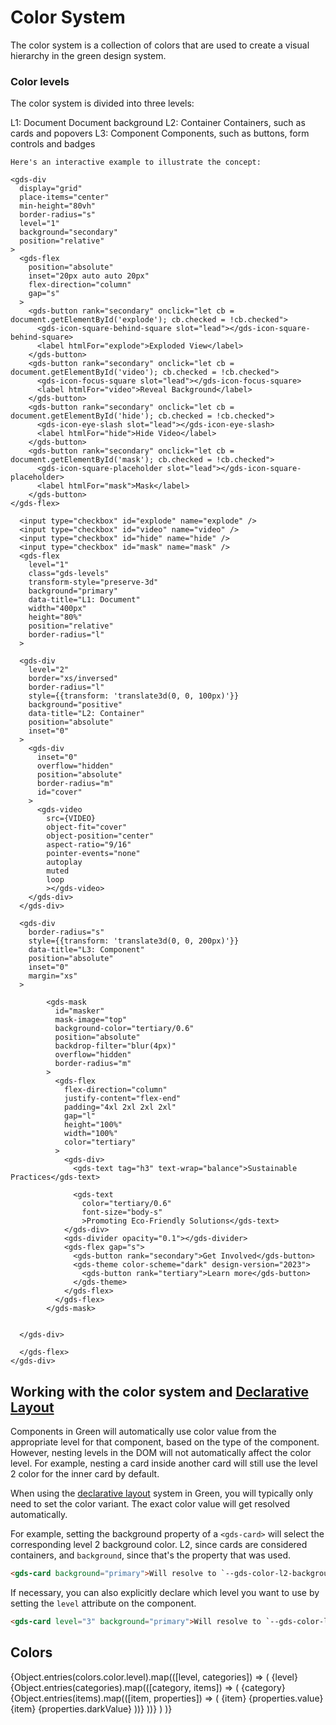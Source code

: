 
<Meta title="Style/Colors" />

# Color System
The color system is a collection of colors that are used to create a visual hierarchy in the green design system.

### Color levels

The color system is divided into three levels:

<gds-theme design-version="2023">
  <gds-flex flex-direction="column" gap="l" margin="0 0 l">
    <gds-flex gap="s" flex-direction="column">
      <gds-flex gap="s"><gds-badge>L1: Document</gds-badge> Document background</gds-flex>
      <gds-flex padding="0 0 0 m" gap="s"><gds-badge variant="notice">L2: Container</gds-badge> Containers, such as cards and popovers</gds-flex>
      <gds-flex padding="0 0 0 xl" gap="s"><gds-badge variant="positive">L3: Component</gds-badge> Components, such as buttons, form controls and badges</gds-flex>
    </gds-flex>

    Here's an interactive example to illustrate the concept:

    <gds-div
      display="grid"
      place-items="center"
      min-height="80vh"
      border-radius="s"
      level="1"
      background="secondary"
      position="relative"
    >
      <gds-flex
        position="absolute"
        inset="20px auto auto 20px"
        flex-direction="column"
        gap="s"
      >
        <gds-button rank="secondary" onclick="let cb = document.getElementById('explode'); cb.checked = !cb.checked">
          <gds-icon-square-behind-square slot="lead"></gds-icon-square-behind-square>
          <label htmlFor="explode">Exploded View</label>
        </gds-button>
        <gds-button rank="secondary" onclick="let cb = document.getElementById('video'); cb.checked = !cb.checked">
          <gds-icon-focus-square slot="lead"></gds-icon-focus-square>
          <label htmlFor="video">Reveal Background</label>
        </gds-button>
        <gds-button rank="secondary" onclick="let cb = document.getElementById('hide'); cb.checked = !cb.checked">
          <gds-icon-eye-slash slot="lead"></gds-icon-eye-slash>
          <label htmlFor="hide">Hide Video</label>
        </gds-button>
        <gds-button rank="secondary" onclick="let cb = document.getElementById('mask'); cb.checked = !cb.checked">
          <gds-icon-square-placeholder slot="lead"></gds-icon-square-placeholder>
          <label htmlFor="mask">Mask</label>
        </gds-button>
    </gds-flex>

      <input type="checkbox" id="explode" name="explode" />
      <input type="checkbox" id="video" name="video" />
      <input type="checkbox" id="hide" name="hide" />
      <input type="checkbox" id="mask" name="mask" />
      <gds-flex
        level="1"
        class="gds-levels"
        transform-style="preserve-3d"
        background="primary"
        data-title="L1: Document"
        width="400px"
        height="80%"
        position="relative"
        border-radius="l"
      >

      <gds-div
        level="2"
        border="xs/inversed"
        border-radius="l"
        style={{transform: 'translate3d(0, 0, 100px)'}}
        background="positive"
        data-title="L2: Container"
        position="absolute"
        inset="0"
      >
        <gds-div
          inset="0"
          overflow="hidden"
          position="absolute"
          border-radius="m"
          id="cover"
        >
          <gds-video
            src={VIDEO}
            object-fit="cover"
            object-position="center"
            aspect-ratio="9/16"
            pointer-events="none"
            autoplay
            muted
            loop
            ></gds-video>
        </gds-div>
      </gds-div>

      <gds-div
        border-radius="s"
        style={{transform: 'translate3d(0, 0, 200px)'}}
        data-title="L3: Component"
        position="absolute"
        inset="0"
        margin="xs"
      >

            <gds-mask
              id="masker"
              mask-image="top"
              background-color="tertiary/0.6"
              position="absolute"
              backdrop-filter="blur(4px)"
              overflow="hidden"
              border-radius="m"
            >
              <gds-flex
                flex-direction="column"
                justify-content="flex-end"
                padding="4xl 2xl 2xl 2xl"
                gap="l"
                height="100%"
                width="100%"
                color="tertiary"
              >
                <gds-div>
                  <gds-text tag="h3" text-wrap="balance">Sustainable Practices</gds-text>

                  <gds-text
                    color="tertiary/0.6"
                    font-size="body-s"
                    >Promoting Eco-Friendly Solutions</gds-text>
                </gds-div>
                <gds-divider opacity="0.1"></gds-divider>
                <gds-flex gap="s">
                  <gds-button rank="secondary">Get Involved</gds-button>
                  <gds-theme color-scheme="dark" design-version="2023">
                    <gds-button rank="tertiary">Learn more</gds-button>
                  </gds-theme>
                </gds-flex>
              </gds-flex>
            </gds-mask>


      </gds-div>

      </gds-flex>
    </gds-div>
  </gds-flex>

  ## Working with the color system and [Declarative Layout](/docs/concepts-declarative-layout--docs)

  Components in Green will automatically use color value from the appropriate level
  for that component, based on the type of the component. However, nesting levels in the DOM
  will not automatically affect the color level. For example, nesting a card inside another
  card will still use the level 2 color for the inner card by default.

  When using the [declarative layout](/docs/concepts-declarative-layout--docs) system in Green, you will typically only need to
  set the color variant. The exact color value will get resolved automatically.

  For example, setting the background property of a `<gds-card>` will select the
  corresponding level 2 background color. L2, since cards are considered containers,
  and `background`, since that's the property that was used.

  ```html
  <gds-card background="primary">Will resolve to `--gds-color-l2-background-primary`</gds-card>
  ```

  If necessary, you can also explicitly declare which level you want to use by setting
  the `level` attribute on the component.

  ```html
  <gds-card level="3" background="primary">Will resolve to `--gds-color-l3-background-primary`</gds-card>
  ```

  ## Colors
  <gds-flex flex-direction="column" gap="2xl">
    {Object.entries(colors.color.level).map(([level, categories]) => (
        <gds-flex flex-direction="column" gap="2xl">
          <gds-flex gap="s" flex-direction="column">
            <gds-text text-transform="uppercase">{level}</gds-text>
              {Object.entries(categories).map(([category, items]) => (
                  <gds-flex gap="s" flex-direction="column">
                      <gds-text text-transform="capitalize"
                      level="1" color="primary/0.4">{category}</gds-text>
                      <gds-flex flex-direction="row" gap="s">
                          {Object.entries(items).map(([item, properties]) => (
                              <gds-flex flex-direction="column" gap="s">
                                    <gds-theme color-scheme="auto">
                                      <gds-card border="4xs/primary" background="primary" border-radius="s" padding="xs" width="20ch">
                                          <gds-flex gap="xs" align-items="center" >
                                            <gds-card
                                                level={level.replace(/^l/, '')}
                                                height="40px"
                                                width="40px"
                                                border-radius="xs"
                                                border-width="4xs"
                                                border-color="#d7d7d7"
                                                style={{background: `var(--gds-color-${level}-${category}-${item}`}}
                                                padding="0"
                                            />
                                            <gds-flex flex-direction="column" gap="3xs" align-items="start">
                                                <gds-text tag="small">{item}</gds-text>
                                                <gds-text text-transform="uppercase">{properties.value}</gds-text>
                                            </gds-flex>
                                          </gds-flex>
                                      </gds-card>
                                    </gds-theme>
                                  <gds-theme color-scheme="dark">
                                    <gds-card border="4xs/primary" background="primary" border-radius="s" padding="xs" width="20ch">
                                        <gds-flex gap="xs" align-items="center" justify-content="start">
                                            <gds-card
                                                level={level.replace(/^l/, '')}
                                                height="40px"
                                                width="40px"
                                                border-radius="xs"
                                                border-width="4xs"
                                                border-color="#3c3b3b"
                                                background={item}
                                                padding="0"
                                            />
                                            <gds-flex flex-direction="column" gap="3xs" align-items="start">
                                              <gds-text
                                                level="1"
                                                color="primary"
                                                tag="small"
                                              >
                                                {item}
                                              </gds-text>
                                              <gds-text
                                                level="1"
                                                color="primary"
                                                tag="small"
                                                transform="uppercase"
                                              >
                                                {properties.darkValue}
                                              </gds-text>
                                            </gds-flex>
                                        </gds-flex>
                                    </gds-card>
                                  </gds-theme>
                              </gds-flex>
                          ))}
                      </gds-flex>
                  </gds-flex>
              ))}
          </gds-flex>
        </gds-flex>
      )
    )}
  </gds-flex>
</gds-theme>
